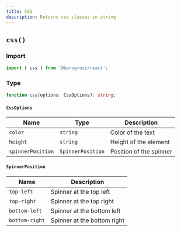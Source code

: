 ```yaml
---
title: CSS
description: Returns css classes in string
---
```


## `css()`

### Import

```ts
import { css } from '@bprogress/react';
```

### Type

```ts
function css(options: CssOptions): string;
```

#### `CssOptions`

| Name | Type | Description |
| ---- | ---- | ----------- |
| `color` | `string` | Color of the text |
| `height` | `string` | Height of the element |
| `spinnerPosition` | `SpinnerPosition` | Position of the spinner |

#### `SpinnerPosition`

| Name | Description |
| ---- | ----------- |
| `top-left` | Spinner at the top left |
| `top-right` | Spinner at the top right |
| `bottom-left` | Spinner at the bottom left |
| `bottom-right` | Spinner at the bottom right |

